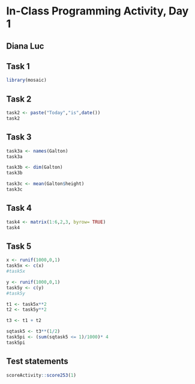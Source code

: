 # In-Class Programming Activity, Day 1

## Diana Luc 

## Task 1
```r
library(mosaic)
```

## Task 2
```r
task2 <- paste("Today","is",date())
task2
```
## Task 3
```r
task3a <- names(Galton)
task3a

task3b <- dim(Galton)
task3b

task3c <- mean(Galton$height)
task3c
```
## Task 4
```r
task4 <- matrix(1:6,2,3, byrow= TRUE)
task4
```
## Task 5
```r
x <- runif(1000,0,1)
task5x <- c(x)
#task5x

y <- runif(1000,0,1)
task5y <- c(y)
#task5y

t1 <- task5x**2
t2 <- task5y**2

t3 <- t1 + t2

sqtask5 <- t3**(1/2)
task5pi <- (sum(sqtask5 <= 1)/1000)* 4
task5pi
```



## Test statements

```r
scoreActivity::score253(1)
```